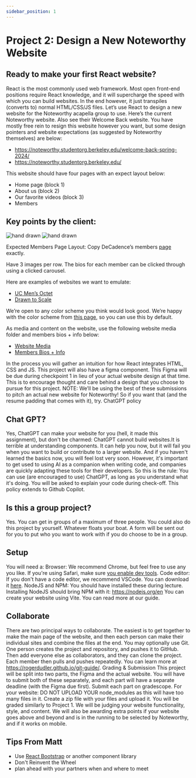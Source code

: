 ```yaml
---
sidebar_position: 1
---
```

# Project 2: Design a New Noteworthy Website

## Ready to make your first React website?

React is the most commonly used web framework. Most open front-end positions require React knowledge, and it will supercharge the speed with which you can build websites. In the end however, it just transpiles (converts to) normal HTML/CSS/JS files.
Let’s use React to design a new website for the Noteworthy acapella group to use. Here’s the current Noteworthy website. Also see their Welcome Back website. You have mostly free rein to resign this website however you want, but some design pointers and website expectations (as suggested by Noteworthy themselves) are below:

- https://noteworthy.studentorg.berkeley.edu/welcome-back-spring-2024/
- https://noteworthy.studentorg.berkeley.edu/

This website should have four pages with an expect layout below:
- Home page (block 1)
- About us (block 2)
- Our favorite videos (block 3)
- Members

## Key points by the client:
![hand drawn](NoteworthyAssets\Project2File1.png)
![hand drawn](NoteworthyAssets\Project2File2.png)


Expected Members Page Layout:
Copy DeCadence’s members [page](https://decadence.berkeley.edu/) exactly.

Have 3 images per row.
The bios for each member can be clicked through using a clicked carousel.

Here are examples of websites we want to emulate:
- [UC Men’s Octet](https://mensoctet.berkeley.edu/)
- [Drawn to Scale](https://drawntoscale.berkeley.edu/)

We’re open to any color scheme you think would look good. We’re happy with the color scheme from [this page](https://noteworthy.berkeley.edu/welcome-back-spring-2024/), so you can use this by default.

As media and content on the website, use the following website media folder and members bios + info below:
- [Website Media](https://drive.google.com/drive/folders/15dGomTiLMZ2z_doHh0zp3pA9spGsr8HT?usp=drive_link)
- [Members Bios + Info](https://docs.google.com/spreadsheets/d/1NWdNfx4CH4_cY8lPHSJBTnxYcYAjjBgUOnd1cPDL6d8/edit?resourcekey#gid=1687110568)

In the process you will gather an intuition for how React integrates HTML, CSS and JS.
This project will also have a figma component. This Figma will be due during checkpoint 1 in lieu of your actual website design at that time. This is to encourage thought and care behind a design that you choose to pursue for this project.
NOTE: We’ll be using the best of these submissions to pitch an actual new website for Noteworthy! So if you want that (and the resume padding that comes with it), try.
ChatGPT policy​

## Chat GPT?
Yes, ChatGPT can make your website for you (hell, it made this assignment), but don't be charmed: ChatGPT cannot build websites.It is terrible at understanding components. It can help you now, but it will fail you when you want to build or contribute to a larger website. And if you haven't learned the basics now, you will feel lost very soon.
However, it's important to get used to using AI as a companion when writing code, and companies are quickly adapting these tools for their developers.
So this is the rule: You can use (are encouraged to use) ChatGPT, as long as you understand what it's doing. You will be asked to explain your code during check-off.
This policy extends to Github Copilot.

## Is this a group project?​
Yes. You can get in groups of a maximum of three people. You could also do this project by yourself. Whatever floats your boat. A form will be sent out for you to put who you want to work with if you do choose to be in a group.
## Setup​
You will need a:
Browser: We recommend Chrome, but feel free to use any you like. If you're using Safari, make sure [you enable dev tools](https://developer.apple.com/library/content/documentation/NetworkingInternetWeb/Conceptual/Web_Inspector_Tutorial/EnableWebInspector/EnableWebInspector.html).
Code editor: If you don't have a code editor, we recommend VSCode. You can download it [here](https://aka.ms/visual-studio-code).
NodeJS and NPM: You should have installed these during lecture. Installing NodeJS should bring NPM with it: https://nodejs.org/en
You can create your website using Vite. You can read more at our guide.
## Collaborate​
There are two principal ways to collaborate. The easiest is to get together to make the main page of the website, and then each person can make their individual sites and combine the files at the end.
You may optionally use Git. One person creates the project and repository, and pushes it to GitHub. Then add everyone else as collaborators, and they can clone the project. Each member then pulls and pushes repeatedly. You can learn more at https://rogerdudler.github.io/git-guide/.
Grading & Submission
This project will be split into two parts, the Figma and the actual website. You will have to submit both of these separately, and each part will have a separate deadline (with the Figma due first).
Submit each part on gradescope.
For your website: DO NOT UPLOAD YOUR node_modules as this will have too many files in it. Create a zip file with your files and upload it.
You will be graded similarly to Project 1. We will be judging your website functionality, style, and content. We will also be awarding extra points if your website goes above and beyond and is in the running to be selected by Noteworthy, and if it works on mobile.

## Tips From Matt
- Use [React Bootstrap](https://react-bootstrap.netlify.app/docs/getting-started/introduction#examples) or another component library 
- Don't Reinvent the Wheel
- plan ahead with your partners when and where to meet

